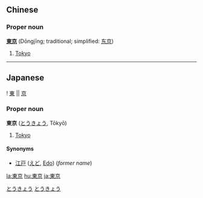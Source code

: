 ==Chinese==
===Proper noun===<!-- does chinese have proper nouns? -->
'''[[東]][[京]]''' (Dōngjīng; traditional; simplified: [[东京]])

# [[Tokyo]]

----

==Japanese== 
[[Category:Japanese language|とうきょう]]
{{ja-kanjitab-top}}
! [[東]] || [[京]]
{{ja-kanjitab-bottom}}                                         
===Proper noun===
[[Category:Japanese proper nouns|とうきょう]]
'''東京''' ([[とうきょう]], Tōkyō)

# [[Tokyo]]

====Synonyms====
* [[江戸]] ([[えど]], [[Edo]]) (''former name'')


[[la:東京]]
[[hu:東京]]
[[ja:東京]]